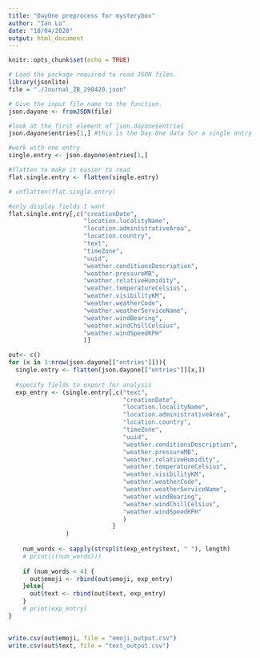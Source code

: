 ```yaml
---
title: "DayOne preprocess for mysterybox"
author: "Ian Lo"
date: "10/04/2020"
output: html_document
---
```


```r
knitr::opts_chunk$set(echo = TRUE)
```

```r
# Load the package required to read JSON files.
library(jsonlite)
file = "./Journal_ZB_290420.json"

# Give the input file name to the function.
json.dayone <- fromJSON(file)
```
```r
#look at the first element of json.dayone$entries 
json.dayone$entries[1,] #this is the Day One data for a single entry
```

```r
#work with one entry 
single.entry <- json.dayone$entries[1,]

#flatten to make it easier to read
flat.single.entry <- flatten(single.entry)
```

```r
# unflatten(flat.single.entry)
```

```r
#only display fields I want
flat.single.entry[,c("creationDate",  
                     "location.localityName", 
                     "location.administrativeArea", 
                     "location.country",
                     "text",
                     "timeZone",
                     "uuid",
                     "weather.conditionsDescription",
                     "weather.pressureMB",
                     "weather.relativeHumidity",
                     "weather.temperatureCelsius",
                     "weather.visibilityKM",
                     "weather.weatherCode",
                     "weather.weatherServiceName",
                     "weather.windBearing",
                     "weather.windChillCelsius",
                     "weather.windSpeedKPH"
                     )]
```

```r
out<- c()
for (x in 1:nrow(json.dayone[["entries"]])){
  single.entry <- flatten(json.dayone[["entries"]][x,])
  
  #specify fields to export for analysis
  exp_entry <- (single.entry[,c("text",
                                "creationDate",  
                                "location.localityName", 
                                "location.administrativeArea", 
                                "location.country",
                                "timeZone",
                                "uuid",
                                "weather.conditionsDescription",
                                "weather.pressureMB",
                                "weather.relativeHumidity",
                                "weather.temperatureCelsius",
                                "weather.visibilityKM",
                                "weather.weatherCode",
                                "weather.weatherServiceName",
                                "weather.windBearing",
                                "weather.windChillCelsius",
                                "weather.windSpeedKPH"
                                )
                             ]
                )
  
    num_words <- sapply(strsplit(exp_entry$text, " "), length)
    # print(((num_words)))
    
    if (num_words < 4) {
      out$emoji <- rbind(out$emoji, exp_entry)
    }else{
      out$text <- rbind(out$text, exp_entry)
    }
    # print(exp_entry)
}
  

```


```r
write.csv(out$emoji, file = "emoji_output.csv")
write.csv(out$text, file = "text_output.csv")
```


```r
```

